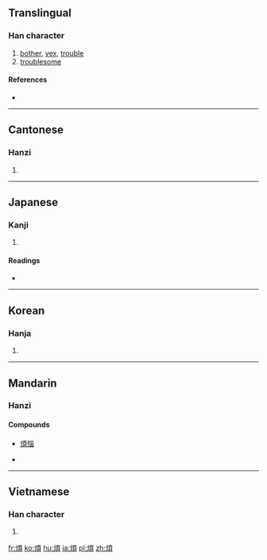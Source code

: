 {{also|烦}}
==Translingual==

===Han character===
{{Han char|rn=86|rad=火|as=09|sn=13|four=9188<sub>6</sub>|canj=火一月金 (FMBC)|ids=⿰[[火]][[頁]]}}

# [[bother]], [[vex]], [[trouble]]
# [[troublesome]]

====References====
* {{Han ref|kx=0678.030|dkj=19229|dj=1089.060|hdz=32216.050|uh=7169|ud=29033|bh=B7D0|bd=47056}}

----

==Cantonese==

===Hanzi===
{{yue-hanzi|jyut=|y=faan4|sim=烦}}

# {{defn|Cantonese|sort=火09}}

----

==Japanese==

===Kanji===
{{ja-kanji|grade=c|rs=火09}}

# {{defn|Japanese|sort=火09}}

====Readings====
* {{ja-readings|on=[[はん]] (han), [[ぼん]] (bon)|kun=[[わずらう]] (wazurau), [[わずらわす]] (wazurawasu), [[わずらわし]] (wazurawashi)}}

----

==Korean==

===Hanja===
{{ko-hanja|hangeul=번|eumhun=|rv=beon|mr=pŏn|y=pen}}

# {{defn|Korean|sort=火09}}

----

==Mandarin==

===Hanzi===
{{cmn-hanzi|sim=烦|pin=[[fán]] ([[fan2]]), [[yàng]] ([[yang4]])|wg=fan<sup>2</sup>, yang<sup>4</sup>}}

====Compounds====
* [[煩惱]]

* {{defn|Mandarin|sort=火09}}

----

==Vietnamese==

===Han character===
{{vi-hantu|[[phiền]]|rs=火09}}

# {{defn|Vietnamese|sort=火09}}

[[fr:煩]]
[[ko:煩]]
[[hu:煩]]
[[ja:煩]]
[[pl:煩]]
[[zh:煩]]